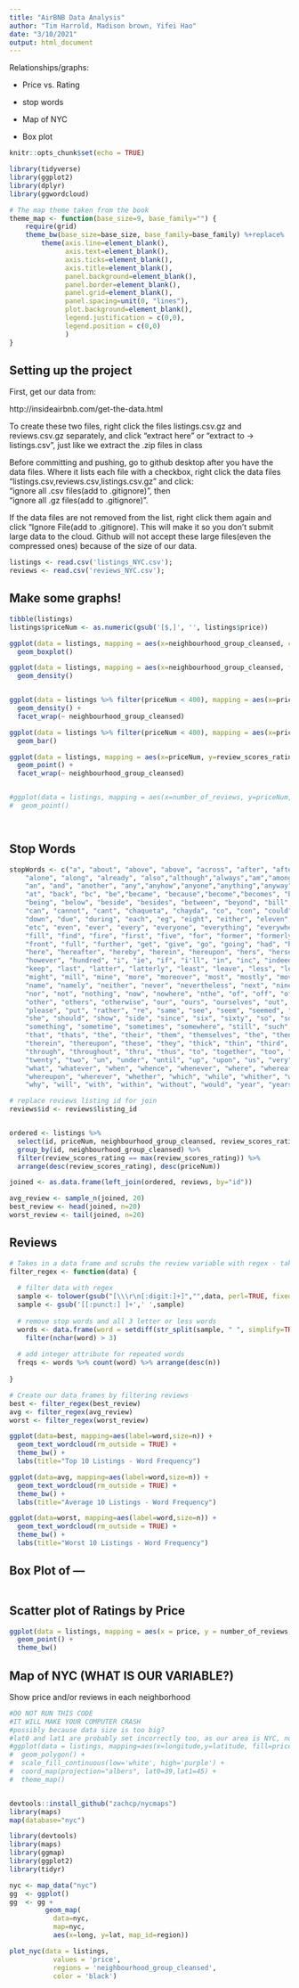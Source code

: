 ```yaml
---
title: "AirBNB Data Analysis"
author: "Tim Harrold, Madison brown, Yifei Hao"
date: "3/10/2021"
output: html_document
---
```


Relationships/graphs: 

- Price vs. Rating

- stop words

- Map of NYC

- Box plot

```r
knitr::opts_chunk$set(echo = TRUE)

library(tidyverse)
library(ggplot2)
library(dplyr)
library(ggwordcloud)

# The map theme taken from the book
theme_map <- function(base_size=9, base_family="") {
    require(grid)
    theme_bw(base_size=base_size, base_family=base_family) %+replace%
        theme(axis.line=element_blank(),
              axis.text=element_blank(),
              axis.ticks=element_blank(),
              axis.title=element_blank(),
              panel.background=element_blank(),
              panel.border=element_blank(),
              panel.grid=element_blank(),
              panel.spacing=unit(0, "lines"),
              plot.background=element_blank(),
              legend.justification = c(0,0),
              legend.position = c(0,0)
              )
}

```

## Setting up the project

First, get our data from:

http://insideairbnb.com/get-the-data.html


To create these two files, right click the files listings.csv.gz and reviews.csv.gz separately, and click "extract here" or "extract to -> listings.csv", just like we extract the .zip files in class

Before committing and pushing, go to github desktop after you have the data files. Where it lists each file with a checkbox, right click the data files "listings.csv,reviews.csv,listings.csv.gz" and click:     
"ignore all .csv files(add to .gitignore)", then     
"ignore all .gz files(add to .gitignore)". 

If the data files are not removed from the list, right click them again and click "Ignore File(add to .gitignore). This will make it so you don't submit large data to the cloud. Github will not accept these large files(even the compressed ones) because of the size of our data.

```r


listings <- read.csv('listings_NYC.csv');
reviews <- read.csv('reviews_NYC.csv');

```

## Make some graphs! 


```r


tibble(listings)
listings$priceNum <- as.numeric(gsub('[$,]', '', listings$price))

ggplot(data = listings, mapping = aes(x=neighbourhood_group_cleansed, color=neighbourhood_group_cleansed)) +
  geom_boxplot()

ggplot(data = listings, mapping = aes(x=neighbourhood_group_cleansed, fill=neighbourhood_group_cleansed)) +
  geom_density()


ggplot(data = listings %>% filter(priceNum < 400), mapping = aes(x=priceNum, fill=neighbourhood_group_cleansed)) +
  geom_density() +
  facet_wrap(~ neighbourhood_group_cleansed)

ggplot(data = listings %>% filter(priceNum < 400), mapping = aes(x=priceNum, fill=neighbourhood_group_cleansed)) +
  geom_bar()

ggplot(data = listings, mapping = aes(x=priceNum, y=review_scores_rating, color=neighbourhood_group_cleansed)) +
  geom_point() +
  facet_wrap(~ neighbourhood_group_cleansed)


#ggplot(data = listings, mapping = aes(x=number_of_reviews, y=priceNum, color=neighbourhood_group_cleansed)) +
#  geom_point()




```
## Stop Words 

``` r

stopWords <- c("a", "about", "above", "above", "across", "after", "afterwards", "again", "against", "all", "almost", 
    "alone", "along", "already", "also","although","always","am","among", "amongst", "amoungst", "amount",  
    "an", "and", "another", "any","anyhow","anyone","anything","anyway", "anywhere", "are", "aren't", "around", "as",  
    "at", "back", "bc", "be","became", "because","become","becomes", "becoming", "been", "before", "beforehand", "behind", 
    "being", "below", "beside", "besides", "between", "beyond", "bill", "both", "bottom","but", "by", "call", 
    "can", "cannot", "cant", "chaqueta", "chayda", "co", "con", "could", "couldnt", "de", "definitely", "definetely", "defin", "describe", "detail", "did", "do", "doesn", "doesn't", "done", "don't", 
    "down", "due", "during", "each", "eg", "eight", "either", "eleven","else", "elsewhere", "empty", "enough", "episode", 
    "etc", "even", "ever", "every", "everyone", "everything", "everywhere", "except", "few", "fifteen", "fify", 
    "fill", "find", "fire", "first", "five", "for", "former", "formerly", "forty", "found", "four", "from", 
    "front", "full", "further", "get", "give", "go", "going", "had", "has", "hasnt", "have", "he", "hello", "hence", "her", 
    "here", "hereafter", "hereby", "herein", "hereupon", "hers", "herself", "him", "himself", "his", "how",
    "however", "hundred", "i", "ie", "if", "i'll", "in", "inc", "indeed", "interest", "into", "is", "it", "its", "it’s", "itself", "i've", "just",
    "keep", "last", "latter", "latterly", "least", "leave", "less", "let's", "like", "ltd", "made", "many", "may", "me", "met", "meanwhile", "message",
    "might", "mill", "mine", "more", "moreover", "most", "mostly", "move", "much", "must", "my", "myself", 
    "name", "namely", "neither", "never", "nevertheless", "next", "nine", "no", "nobody", "none", "noone", "nsure", 
    "nor", "not", "nothing", "now", "nowhere", "nthe", "of", "off", "often", "on", "once", "one", "only", "onto", "or", 
    "other", "others", "otherwise", "our", "ours", "ourselves", "out", "over", "own","part", "per", "perhaps", 
    "please", "put", "rather", "re", "same", "see", "seem", "seemed", "seeming", "seems", "serious", "several", 
    "she", "should", "show", "side", "since", "six", "sixty", "so", "some", "somehow", "someone", 
    "something", "sometime", "sometimes", "somewhere", "still", "such", "take", "takes", "ten", "than", 
    "that", "thats", "the", "their", "them", "themselves", "the", "then", "thence", "there", "thereafter", "thereby", "therefore", 
    "therein", "thereupon", "these", "they", "thick", "thin", "third", "this", "those", "though", "three", 
    "through", "throughout", "thru", "thus", "to", "together", "too", "told", "top", "toward", "towards", "twelve", 
    "twenty", "two", "un", "under", "until", "up", "upon", "us", "very", "via", "was", "way", "we", "well", "were", 
    "what", "whatever", "when", "whence", "whenever", "where", "whereafter", "whereas", "whereby", "wherein",
    "whereupon", "wherever", "whether", "which", "while", "whither", "who", "whoever", "whole", "whom", "whose", 
    "why", "will", "with", "within", "without", "would", "year", "years", "yet", "you", "your", "you're", "yours", "yourself", "yourselves", "ve", "")

# replace reviews listing id for join
reviews$id <- reviews$listing_id


ordered <- listings %>%
  select(id, priceNum, neighbourhood_group_cleansed, review_scores_rating) %>%
  group_by(id, neighbourhood_group_cleansed) %>%
  filter(review_scores_rating == max(review_scores_rating)) %>%
  arrange(desc(review_scores_rating), desc(priceNum))

joined <- as.data.frame(left_join(ordered, reviews, by="id"))

avg_review <- sample_n(joined, 20)
best_review <- head(joined, n=20)
worst_review <- tail(joined, n=20)

```

## Reviews 

```r

# Takes in a data frame and scrubs the review variable with regex - taking out punctuation, numbers and newlines
filter_regex <- function(data) {
  
  # filter data with regex
  sample <- tolower(gsub("[\\\r\n[:digit:]+]","",data, perl=TRUE, fixed = FALSE))
  sample <- gsub('[[:punct:] ]+',' ',sample)
  
  # remove stop words and all 3 letter or less words
  words <- data.frame(word = setdiff(str_split(sample, " ", simplify=TRUE), stopWords)) %>% 
    filter(nchar(word) > 3)
  
  # add integer attribute for repeated words
  freqs <- words %>% count(word) %>% arrange(desc(n))
  
}

# Create our data frames by filtering reviews
best <- filter_regex(best_review)
avg <- filter_regex(avg_review)
worst <- filter_regex(worst_review)

ggplot(data=best, mapping=aes(label=word,size=n)) +
  geom_text_wordcloud(rm_outside = TRUE) +
  theme_bw() +
  labs(title="Top 10 Listings - Word Frequency")

ggplot(data=avg, mapping=aes(label=word,size=n)) +
  geom_text_wordcloud(rm_outside = TRUE) +
  theme_bw() +
  labs(title="Average 10 Listings - Word Frequency")

ggplot(data=worst, mapping=aes(label=word,size=n)) +
  geom_text_wordcloud(rm_outside = TRUE) +
  theme_bw() +
  labs(title="Worst 10 Listings - Word Frequency")

```


## Box Plot of ---
```r



```

## Scatter plot of Ratings by Price

```r

ggplot(data = listings, mapping = aes(x = price, y = number_of_reviews, color = neighbourhood_group_cleansed)) +
  geom_point() +
  theme_bw() 

```

## Map of NYC (WHAT IS OUR VARIABLE?)
Show price and/or reviews in each neighborhood
```r

#DO NOT RUN THIS CODE
#IT WILL MAKE YOUR COMPUTER CRASH
#possibly because data size is too big?
#lat0 and lat1 are probably set incorrectly too, as our area is NYC, not America
#ggplot(data = listings, mapping=aes(x=longitude,y=latitude, fill=priceNum)) +
#  geom_polygon() +
#  scale_fill_continuous(low='white', high='purple') +
#  coord_map(projection="albers", lat0=39,lat1=45) +
#  theme_map()


devtools::install_github("zachcp/nycmaps") 
library(maps)
map(database="nyc")

library(devtools)
library(maps)
library(ggmap)
library(ggplot2)
library(tidyr)

nyc <- map_data("nyc")
gg  <- ggplot()
gg  <- gg + 
         geom_map(
           data=nyc, 
           map=nyc,
           aes(x=long, y=lat, map_id=region))

plot_nyc(data = listings,
           values = 'price',
           regions = 'neighbourhood_group_cleansed',
           color = 'black')




```

